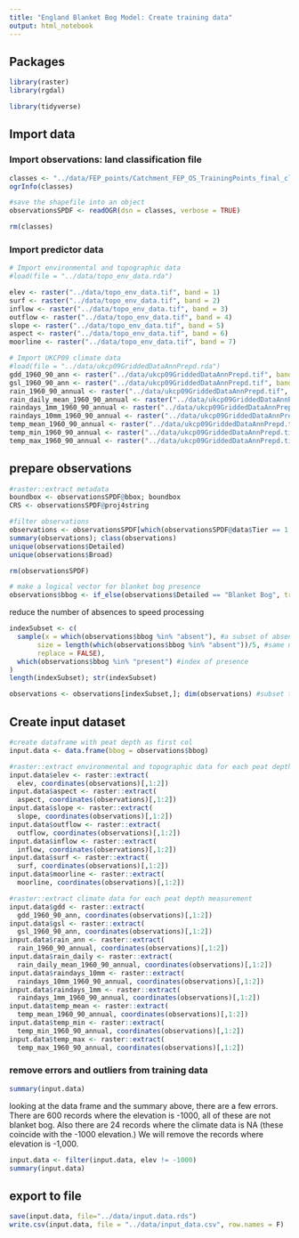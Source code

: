 ```yaml
---
title: "England Blanket Bog Model: Create training data"
output: html_notebook
---
```


## Packages 
```r
library(raster)
library(rgdal)

library(tidyverse)
```

## Import data

### Import observations: land classification file 
```r
classes <- "../data/FEP_points/Catchment_FEP_OS_TrainingPoints_final_clean.shp"
ogrInfo(classes)

#save the shapefile into an object
observationsSPDF <- readOGR(dsn = classes, verbose = TRUE)

rm(classes)
```

### Import predictor data
```r
# Import environmental and topographic data
#load(file = "../data/topo_env_data.rda")

elev <- raster("../data/topo_env_data.tif", band = 1)
surf <- raster("../data/topo_env_data.tif", band = 2)
inflow <- raster("../data/topo_env_data.tif", band = 3)
outflow <- raster("../data/topo_env_data.tif", band = 4)
slope <- raster("../data/topo_env_data.tif", band = 5)
aspect <- raster("../data/topo_env_data.tif", band = 6)
moorline <- raster("../data/topo_env_data.tif", band = 7)

# Import UKCP09 climate data
#load(file = "../data/ukcp09GriddedDataAnnPrepd.rda")
gdd_1960_90_ann <- raster("../data/ukcp09GriddedDataAnnPrepd.tif", band = 1)
gsl_1960_90_ann <- raster("../data/ukcp09GriddedDataAnnPrepd.tif", band = 2)
rain_1960_90_annual <- raster("../data/ukcp09GriddedDataAnnPrepd.tif", band = 3)
rain_daily_mean_1960_90_annual <- raster("../data/ukcp09GriddedDataAnnPrepd.tif", band = 4)
raindays_1mm_1960_90_annual <- raster("../data/ukcp09GriddedDataAnnPrepd.tif", band = 5)
raindays_10mm_1960_90_annual <- raster("../data/ukcp09GriddedDataAnnPrepd.tif", band = 6)
temp_mean_1960_90_annual <- raster("../data/ukcp09GriddedDataAnnPrepd.tif", band = 7)
temp_min_1960_90_annual <- raster("../data/ukcp09GriddedDataAnnPrepd.tif", band = 8)
temp_max_1960_90_annual <- raster("../data/ukcp09GriddedDataAnnPrepd.tif", band = 9)

```

## prepare observations
```r
#raster::extract metadata
boundbox <- observationsSPDF@bbox; boundbox 
CRS <- observationsSPDF@proj4string
```

```r
#filter observations
observations <- observationsSPDF[which(observationsSPDF@data$Tier == 1 | observationsSPDF@data$Tier == 2),]
summary(observations); class(observations)
unique(observations$Detailed)
unique(observations$Broad)

rm(observationsSPDF)
```

```r
# make a logical vector for blanket bog presence
observations$bbog <- if_else(observations$Detailed == "Blanket Bog", true = "present", false = "absent")
```

reduce the number of absences to speed processing 
```r
indexSubset <- c(
  sample(x = which(observations$bbog %in% "absent"), #a subset of absences
       size = length(which(observations$bbog %in% "absent"))/5, #same number as presence
       replace = FALSE), 
  which(observations$bbog %in% "present") #index of presence
)
length(indexSubset); str(indexSubset)

observations <- observations[indexSubset,]; dim(observations) #subset the observations dataset
```


## Create input dataset

```r
#create dataframe with peat depth as first col
input.data <- data.frame(bbog = observations$bbog)

#raster::extract environmental and topographic data for each peat depth measurement
input.data$elev <- raster::extract(
  elev, coordinates(observations)[,1:2])
input.data$aspect <- raster::extract(
  aspect, coordinates(observations)[,1:2])
input.data$slope <- raster::extract(
  slope, coordinates(observations)[,1:2])
input.data$outflow <- raster::extract(
  outflow, coordinates(observations)[,1:2])
input.data$inflow <- raster::extract(
  inflow, coordinates(observations)[,1:2])
input.data$surf <- raster::extract(
  surf, coordinates(observations)[,1:2])
input.data$moorline <- raster::extract(
  moorline, coordinates(observations)[,1:2])

#raster::extract climate data for each peat depth measurement
input.data$gdd <- raster::extract(
  gdd_1960_90_ann, coordinates(observations)[,1:2])
input.data$gsl <- raster::extract(
  gsl_1960_90_ann, coordinates(observations)[,1:2])
input.data$rain_ann <- raster::extract(
  rain_1960_90_annual, coordinates(observations)[,1:2])
input.data$rain_daily <- raster::extract(
  rain_daily_mean_1960_90_annual, coordinates(observations)[,1:2])
input.data$raindays_10mm <- raster::extract(
  raindays_10mm_1960_90_annual, coordinates(observations)[,1:2])
input.data$raindays_1mm <- raster::extract(
  raindays_1mm_1960_90_annual, coordinates(observations)[,1:2])
input.data$temp_mean <- raster::extract(
  temp_mean_1960_90_annual, coordinates(observations)[,1:2])
input.data$temp_min <- raster::extract(
  temp_min_1960_90_annual, coordinates(observations)[,1:2])
input.data$temp_max <- raster::extract(
  temp_max_1960_90_annual, coordinates(observations)[,1:2])
```

### remove errors and outliers from training data
```r
summary(input.data)
```

looking at the data frame and the summary above, there are a few errors.  There are 600 records where the elevation is -1000, all of these are not blanket bog.  Also there are 24 records where the climate data is NA (these coincide with the -1000 elevation.)  We will remove the records where elevation is -1,000. 

```r
input.data <- filter(input.data, elev != -1000)
summary(input.data)
```






## export to file

```r
save(input.data, file="../data/input.data.rds")
write.csv(input.data, file = "../data/input_data.csv", row.names = F)
```
